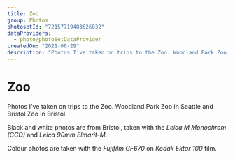 ```yaml
---
title: Zoo
group: Photos
photosetId: "72157719483626032"
dataProviders:
  - photo/photoSetDataProvider
createdOn: "2021-06-29"
description: "Photos I've taken on trips to the Zoo. Woodland Park Zoo, Seattle and Bristol Zoo."
---
```



# Zoo

Photos I've taken on trips to the Zoo. Woodland Park Zoo in Seattle and Bristol Zoo in Bristol.

Black and white photos are from Bristol, taken with the _Leica M Monochrom (CCD)_ and _Leica 90mm Elmarit-M_.

Colour photos are taken with the _Fujifilm GF670_ on _Kodak Ektar 100_ film.

<PhotoSet />

